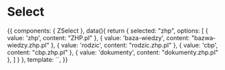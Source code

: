 
<Meta title="Atoms/Select" component={ZSelect} />

# Select

<Props of={ZSelect} />

<Preview>
  <Story name="Common">
    {{
        components: { ZSelect },
        data(){
         return {
          selected: "zhp",
          options: [
            {
              value: 'zhp',
              content: "ZHP.pl"
            },
            {
              value: 'baza-wiedzy',
              content: "bazwa-wiedzy.zhp.pl"
            },
            {
              value: 'rodzic',
              content: "rodzic.zhp.pl"
            },
            {
              value: 'cbp',
              content: "cbp.zhp.pl"
            },
            {
              value: 'dokumenty',
              content: "dokumenty.zhp.pl"
            },
          ]
         }
        },
        template: `<ZSelect v-model="selected" :options="options" />`,
    }}
  </Story>
</Preview>

